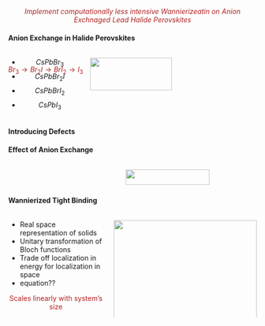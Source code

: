 

<div style="color:FireBrick; text-align:center">

*Implement computationally less intensive Wannierizeatin on Anion Exchnaged Lead Halide Perovskites*
</div>

:::::{.panel-tabset}

#### Anion Exchange in Halide Perovskites

::::{.columns}

:::{.column width=30%}

- $$CsPbBr_3$$
- $$CsPbBr_2I$$
- $$CsPbBrI_2$$
- $$CsPbI_3$$

:::

:::{.column width=70%}

![](_figs/anionexchange.png){width=70%}

:::

::::

#### Introducing Defects


#### Effect of Anion Exchange

::::{.columns}

:::{.column width=45%}

<div style="color:FireBrick; text-align:center; position: absolute; top: 12em">

$$ Br_3 \to Br_2I \to BrI_2 \to I_3$$

</div>


:::

:::{.column width=55%}

![](_figs/DAG1.png){width=80%}

:::

::::


#### Wannierized Tight Binding

:::{.columns}

:::{.column width=40%}


- Real space representation of solids
- Unitary transformation of Bloch functions
- Trade off localization in energy for localization in space
- equation??

<div style="color:FireBrick; text-align:center">

Scales linearly with system's size

</div>

:::


:::{.column width=60%}

![](_figs/WFs.png){width=100%}

:::

:::

:::::



